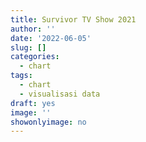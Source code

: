 ```yaml
---
title: Survivor TV Show 2021
author: ''
date: '2022-06-05'
slug: []
categories:
  - chart
tags:
  - chart
  - visualisasi data
draft: yes
image: ''
showonlyimage: no
---
```

